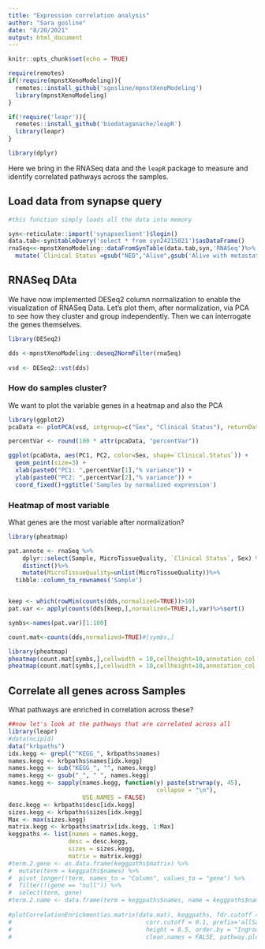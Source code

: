 ```yaml
---
title: "Expression correlation analysis"
author: "Sara gosline"
date: "8/20/2021"
output: html_document
---
```


```r
knitr::opts_chunk$set(echo = TRUE)

require(remotes)
if(!require(mpnstXenoModeling)){
  remotes::install_github('sgosline/mpnstXenoModeling')
  library(mpnstXenoModeling)
}

if(!require('leapr')){
  remotes::install_github('biodataganache/leapR')
  library(leapr)
}

library(dplyr)

```

Here we bring in the RNASeq data and the `leapR` package to measure and identify correlated pathways across the samples.


## Load data from synapse query


```r
#this function simply loads all the data into memory

syn<-reticulate::import('synapseclient')$login()
data.tab<-syn$tableQuery('select * from syn24215021')$asDataFrame()
rnaSeq<<-mpnstXenoModeling::dataFromSynTable(data.tab,syn,'RNASeq')%>%
  mutate(`Clinical Status`=gsub("NED","Alive",gsub('Alive with metastatic disease','Alive',Clinical.Status)))

```


## RNASeq DAta

We have now implemented DESeq2 column normalization to enable the visualization of RNASeq Data. Let's plot them, after normalization, via PCA to see how they cluster and group independently. Then we can interrogate the genes themselves.


```r
library(DESeq2)

dds <-mpnstXenoModeling::deseq2NormFilter(rnaSeq)
  
vsd <- DESeq2::vst(dds)


```

### How do samples cluster?

We want to plot the variable genes in a heatmap and also the PCA


```r
library(ggplot2)
pcaData <- plotPCA(vsd, intgroup=c("Sex", "Clinical Status"), returnData=TRUE)

percentVar <- round(100 * attr(pcaData, "percentVar"))

ggplot(pcaData, aes(PC1, PC2, color=Sex, shape=`Clinical.Status`)) +
  geom_point(size=3) +
  xlab(paste0("PC1: ",percentVar[1],"% variance")) +
  ylab(paste0("PC2: ",percentVar[2],"% variance")) + 
  coord_fixed()+ggtitle('Samples by normalized expression')
```

### Heatmap of most variable

What genes are the most variable after normalization?

```r
library(pheatmap)

pat.annote <- rnaSeq %>%
    dplyr::select(Sample, MicroTissueQuality, `Clinical Status`, Sex) %>%
    distinct()%>%
    mutate(MicroTissueQuality=unlist(MicroTissueQuality))%>%
  tibble::column_to_rownames('Sample')


keep <- which(rowMin(counts(dds,normalized=TRUE))>10)
pat.var <- apply(counts(dds[keep,],normalized=TRUE),1,var)%>%sort()

symbs<-names(pat.var)[1:100]

count.mat<-counts(dds,normalized=TRUE)#[symbs,]

library(pheatmap)
pheatmap(count.mat[symbs,],cellwidth = 10,cellheight=10,annotation_col = pat.annote,filename='mostVarTrans.pdf')
pheatmap(count.mat[symbs,],cellwidth = 10,cellheight=10,annotation_col = pat.annote)
```

## Correlate all genes across Samples

What pathways are enriched in correlation across these? 
```r

##now let's look at the pathways that are correlated across all
library(leapr)
#data(ncipid)
data("krbpaths")
idx.kegg <- grepl("^KEGG_", krbpaths$names)
names.kegg <- krbpaths$names[idx.kegg]
names.kegg <- sub("KEGG_", "", names.kegg)
names.kegg <- gsub("_", " ", names.kegg)
names.kegg <- sapply(names.kegg, function(y) paste(strwrap(y, 45), 
                                          collapse = "\n"), 
                     USE.NAMES = FALSE)
desc.kegg <- krbpaths$desc[idx.kegg]
sizes.kegg <- krbpaths$sizes[idx.kegg]
Max <- max(sizes.kegg)
matrix.kegg <- krbpaths$matrix[idx.kegg, 1:Max]
keggpaths <- list(names = names.kegg,
                 desc = desc.kegg,
                 sizes = sizes.kegg,
                 matrix = matrix.kegg)
#term.2.gene <- as.data.frame(keggpaths$matrix) %>%
#  mutate(term = keggpaths$names) %>%
#  pivot_longer(!term, names_to = "Column", values_to = "gene") %>%
#  filter(!(gene == "null")) %>%
#  select(term, gene)
#term.2.name <- data.frame(term = keggpaths$names, name = keggpaths$names)
  
#plotCorrelationEnrichment(as.matrix(data.mat), keggpaths, fdr.cutoff = 0.05, 
#                                      corr.cutoff = 0.1, prefix='allSamps', width = 11, 
#                                      height = 8.5, order.by = "Ingroup mean", 
#                                      clean.names = FALSE, pathway.plot.size = 3)


```
